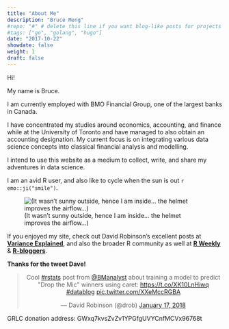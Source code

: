 ```yaml
---
title: "About Me"
description: "Bruce Meng"
#repo: "#" # delete this line if you want blog-like posts for projects
#tags: ["go", "golang", "hugo"]
date: "2017-10-22"
showdate: false
weight: 1
draft: false
---
```


Hi!

My name is Bruce.

I am currently employed with BMO Financial Group, one of the largest banks in Canada.

I have concentrated my studies around economics, accounting, and finance while at the University of Toronto and have managed to also obtain an accounting designation. My current focus is on integrating various data science concepts into classical financial analysis and modelling. 

I intend to use this website as a medium to collect, write, and share my adventures in data science.

I am an avid R user, and also like to cycle when the sun is out `r emo::ji("smile")`.

![(It wasn't sunny outside, hence I am inside... the helmet improves the airflow...)](/img/me-bike-edit.jpg)

If you enjoyed my site, check out David Robinson's excellent posts at **[Variance Explained](http://varianceexplained.org/)**, and also the broader R community as well at **[R Weekly](https://rweekly.org/)** & **[R-bloggers](https://www.r-bloggers.com/)**.

**Thanks for the tweet Dave!**

<center><blockquote class="twitter-tweet" data-lang="en"><p lang="en" dir="ltr">Cool <a href="https://twitter.com/hashtag/rstats?src=hash&amp;ref_src=twsrc%5Etfw">#rstats</a> post from <a href="https://twitter.com/BManalyst?ref_src=twsrc%5Etfw">@BManalyst</a> about training a model to predict &quot;Drop the Mic&quot; winners using caret: <a href="https://t.co/XK10LnHiwq">https://t.co/XK10LnHiwq</a> <a href="https://twitter.com/hashtag/datablog?src=hash&amp;ref_src=twsrc%5Etfw">#datablog</a> <a href="https://t.co/XXeMccRGBA">pic.twitter.com/XXeMccRGBA</a></p>&mdash; David Robinson (@drob) <a href="https://twitter.com/drob/status/953669683529551874?ref_src=twsrc%5Etfw">January 17, 2018</a></blockquote>
<script async src="https://platform.twitter.com/widgets.js" charset="utf-8"></script></center>


GRLC donation address: GWxq7kvsZvZv1YPGfgUVYCnfMCVx96768t